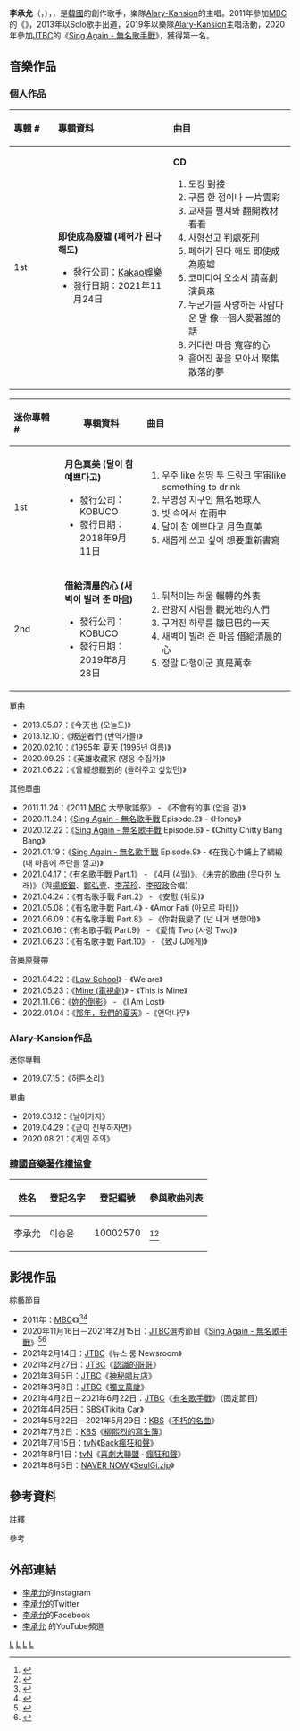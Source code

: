 {{blpsources|time=2020-12-01}}
{{notability unreferenced|time=2020-12-01}}
{{藝人
|姓名 = 李承允
|類型 = 男歌手
|圖片 = File:이승윤 SBS Radio.png
|圖片尺寸 = 
|圖片簡介 = 2021 SBS Radio
|外文名 =  이승윤
|外文 = ko
|羅馬拼音 =Lee Seung-Yoon
|原名 =
|別名 = 
|國籍 = {{KOR}}
|出生日期 = {{birth_date_and_age|1989|08|21}}
|出生地點 = {{KOR}}
|宗教信仰 = 
|語言 = 
|職業 = 
|教育程度 ={{link-ko|培材大學|배재대학교}}表演影像學系 (畢業)
|出道作品 = 《오늘도》
|出道日期 = {{start date and age|2013|05|07}}
|代表作品 =
|活躍年代 = 2013年至今
|唱片公司 = 
|經紀公司 = Show play entertainment<ref name="profile">{{cite web |title=LEE SEUNG YOON |url=http://www.showplayent.com/?module=Board&action=SiteBoard&sMode=VIEW_FORM&iBrdNo=1&iBrdContNo=4&sBrdContRe=0&sSearchField=&sSearchValue=&CurrentPage=1 |website=Show play entertainment |accessdate=2021-09-07 |archive-date=2021-09-07 |archive-url=https://web.archive.org/web/20210907132505/http://www.showplayent.com/?module=Board&action=SiteBoard&sMode=VIEW_FORM&iBrdNo=1&iBrdContNo=4&sBrdContRe=0&sSearchField=&sSearchValue=&CurrentPage=1 |dead-url=no }}</ref>
|相關團體 =[[Alary-Kansion|알라리깡숑(Alary-Kansion)]]
|網站 = 
}}

'''李承允'''{{notetag|name=name|名宇意思是「주의 미쁘심을 이어받으라」，承接主的允諾。}}（{{kor|k=이승윤}}，{{lang-en|Lee Seung-Yoon}}），{{bd|1989年|8月21日|}}，是[[韓國|韓國]]的創作歌手，樂隊[[Alary-Kansion|Alary-Kansion]]的主唱。2011年參加[[MBC|MBC]]的《{{link-ko|2011 MBC 大學歌謠祭|MBC 대학가요제}}》，2013年以Solo歌手出道，2019年以樂隊[[Alary-Kansion|Alary-Kansion]]主唱活動，2020年參加[[JTBC|JTBC]]的《[[Sing_Again_-_無名歌手戰|Sing Again - 無名歌手戰]]》，獲得第一名。

==音樂作品==
===個人作品===
{| class="wikitable"
!align="left" width="75px"| 專輯 #
!align="left" width="225px"| 專輯資料
!align="left" width="250px"| 曲目
|-
! 1st
|'''即使成為廢墟 (폐허가 된다 해도)'''
*發行公司：[[Kakao娛樂|Kakao娛樂]]
*發行日期：2021年11月24日
| {{HideH|曲目}}
'''CD'''
# 도킹 對接
# 구름 한 점이나 一片雲彩
# 교재를 펼쳐봐 翻開教材看看
# 사형선고 判處死刑
# 폐허가 된다 해도 即使成為廢墟
# 코미디여 오소서 請喜劇演員來
# 누군가를 사랑하는 사람다운 말 像一個人愛著誰的話
# 커다란 마음 寬容的心
# 흩어진 꿈을 모아서 聚集散落的夢
{{HideF}}
|}

{| class="wikitable"
!align="left" width="75px"| 迷你專輯 #
!專輯資料
!align="left" width="250px"| 曲目
|-
! 1st
|'''月色真美 (달이 참 예쁘다고)'''
*發行公司：KOBUCO
*發行日期：2018年9月11日
| {{HideH|曲目}}
# 우주 like 섬띵 투 드링크 宇宙like something to drink
# 무명성 지구인 無名地球人
# 빗 속에서 在雨中
# 달이 참 예쁘다고 月色真美
# 새롭게 쓰고 싶어 想要重新書寫
{{HideF}}
|-
! 2nd
|'''借給清晨的心 (새벽이 빌려 준 마음)'''
*發行公司：KOBUCO
*發行日期：2019年8月28日
| {{HideH|曲目}}
# 뒤척이는 허울 輾轉的外表
# 관광지 사람들 觀光地的人們
# 구겨진 하루를 皺巴巴的一天
# 새벽이 빌려 준 마음 借給清晨的心
# 정말 다행이군 真是萬幸
{{HideF}}
|}

;單曲
*2013.05.07：《今天也 (오늘도)》
*2013.12.10：《叛逆者們 (반역가들)》
*2020.02.10：《1995年 夏天 (1995년 여름)》
*2020.09.25：《英雄收藏家 (영웅 수집가)》
*2021.06.22：《曾經想聽到的 (들려주고 싶었던)》

;其他單曲
*2011.11.24：《2011 [[MBC|MBC]] 大學歌謠祭》 - 《不會有的事 (없을 걸)》
*2020.11.24：《[[Sing_Again_-_無名歌手戰|Sing Again - 無名歌手戰]] Episode.2》 - 《Honey》
*2020.12.22：《[[Sing_Again_-_無名歌手戰|Sing Again - 無名歌手戰]] Episode.6》 - 《Chitty Chitty Bang Bang》
*2021.01.19：《[[Sing_Again_-_無名歌手戰|Sing Again - 無名歌手戰]] Episode.9》 - 《在我心中鋪上了綢緞 (내 마음에 주단을 깔고)》
*2021.04.17：《有名歌手戰 Part.1》 - 《4月 (4월)》、《未完的歌曲 (못다한 노래)》（與[[楊姬銀|楊姬銀]]、[[鄭弘壹|鄭弘壹]]、[[李茂珍|李茂珍]]、[[李昭政|李昭政]]合唱）
*2021.04.24：《有名歌手戰 Part.2》 - 《安慰 (위로)》
*2021.05.08：《有名歌手戰 Part.4》 - 《Amor Fati (아모르 파티)》
*2021.06.09：《有名歌手戰 Part.8》 - 《你對我變了 (넌 내게 변했어)》
*2021.06.16：《有名歌手戰 Part.9》 - 《愛情 Two (사랑 Two)》
*2021.06.23：《有名歌手戰 Part.10》 - 《致J (J에게)》

;音樂原聲帶
*2021.04.22：《[[Law_School|Law School]]》 - 《We are》
*2021.05.23：《[[Mine_(電視劇)|Mine (電視劇)]]》 - 《This is Mine》
*2021.11.06：《[[妳的倒影|妳的倒影]]》 - 《I Am Lost》
*2022.01.04：《[[那年，我們的夏天_(電視劇)|那年，我們的夏天]]》-《언덕나무》

===Alary-Kansion作品===
;迷你專輯
*2019.07.15：《허튼소리》

;單曲
*2019.03.12：《날아가자》
*2019.04.29：《굳이 진부하자면》
*2020.08.21：《게인 주의》

===[[韓國音樂著作權協會|韓國音樂著作權協會]]===
{| class="wikitable" style="text-align:left"
!姓名
!登記名字
!登記編號
!參與歌曲列表
|-
|李承允||이승윤 ||10002570||  <ref>{{Cite web |url =https://www.komca.or.kr/srch2/srch_01_popup_mem_right.jsp?S_MB_CD=10002570 |title =李承允於韓國音樂著作權協會之登記紀錄 |accessdate =2021-02-13  }}</ref><ref>{{Cite web |url =https://www.melon.com/artist/song.htm?artistId=723192#params%5BlistType%5D=L&params%5BorderBy%5D=ISSUE_DATE&params%5BartistId%5D=723192&po=pageObj&startIndex=1 |title =李承允於音源網站之登記紀錄 |accessdate =2021-02-13}}</ref>
|}

==影視作品==
;綜藝節目
*2011年：[[MBC|MBC]]《{{link-ko|2011 MBC 大學歌謠祭|MBC 대학가요제}}》<ref>{{Cite web |url =https://www.newsen.com/news_view.php?uid=201111242352361001|title =대학가요제 이승윤 ‘없을걸’ 그 노래를 멈출수 없었다 |accessdate =2021-02-13}}</ref><ref>{{Cite web |url =http://www.topstarnews.net/news/articleView.html?idxno=855638|title ="이효리 만난 적 있었다"…30호 가수 이승윤, 10년 전 '대학가요제' 출연 영상 재조명  |accessdate =2021-02-13}}</ref>
*2020年11月16日－2021年2月15日：[[JTBC|JTBC]]選秀節目《[[Sing_Again_-_無名歌手戰|Sing Again - 無名歌手戰]]》<ref>{{Cite web|url =http://www.topstarnews.net/news/articleView.html?idxno=847219|title =‘싱어게인’ 30호 가수, 밴드 알라리깡숑의 보컬 이승윤?|accessdate =2021-02-13|archive-date =2020-11-23|archive-url =https://web.archive.org/web/20201123034429/http://www.topstarnews.net/news/articleView.html?idxno=847219|dead-url =no}}</ref><ref>{{Cite web|url =https://news.joins.com/article/23988718|title =싱어게인 우승상금 1억 주인공, '30호 가수' 이승윤이었다|accessdate =2021-02-13|archive-date =2021-02-08|archive-url =https://web.archive.org/web/20210208200148/https://news.joins.com/article/23988718|dead-url =no}}</ref>
*2021年2月14日：[[JTBC|JTBC]]《뉴스 룸 Newsroom》
*2021年2月27日：[[JTBC|JTBC]]《[[認識的哥哥|認識的哥哥]]》
*2021年3月5日：[[JTBC|JTBC]]《[[配送gayo-神秘唱片店|神秘唱片店]]》
*2021年3月8日：[[JTBC|JTBC]]《[[獨立萬歲|獨立萬歲]]》
*2021年4月2日－2021年6月22日：[[JTBC|JTBC]]《[[有名歌手戰|有名歌手戰]]》（固定節目）
*2021年4月25日：[[SBS|SBS]]《[[Tikita_Car|Tikita Car]]》
*2021年5月22日－2021年5月29日：[[KBS|KBS]]《[[不朽的名曲|不朽的名曲]]》
*2021年7月2日：[[KBS|KBS]]《[[柳熙烈的寫生簿|柳熙烈的寫生簿]]》
*2021年7月15日：[[tvN|tvN]]《[[Back瘋狂和聲|Back瘋狂和聲]]》
*2021年8月1日：[[tvN|tvN]]《[[喜劇大聯盟|喜劇大聯盟]] · [[瘋狂和聲|瘋狂和聲]]》
*2021年8月5日：[[NAVER_NOW.|NAVER NOW.]]《[[SeulGi.zip|SeulGi.zip]]》

==參考資料==
;註釋
{{NoteFoot}}

;參考
{{reflist|2}}

== 外部連結 ==
* [https://www.instagram.com/bgsmsyl 李承允]的Instagram
* [https://twitter.com/Seung_Yoony 李承允]的Twitter
* [https://www.facebook.com/bgsmsyl 李承允]的Facebook
* [https://www.youtube.com/channel/UC2KmG_o7JZcPr052P87GdsQ 李承允] {{Wayback|url=https://www.youtube.com/channel/UC2KmG_o7JZcPr052P87GdsQ |date=20210603213219 }}的YouTube頻道


[[Category:韓國男歌手|L]]
[[Category:韓國流行音樂歌手|L]]
[[Category:韓語流行音樂歌手|L]]
[[Category:韓國創作歌手|L]]